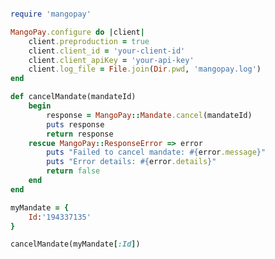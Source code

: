   
```ruby Ruby  

require 'mangopay'

MangoPay.configure do |client|
    client.preproduction = true
    client.client_id = 'your-client-id'
    client.client_apiKey = 'your-api-key'
    client.log_file = File.join(Dir.pwd, 'mangopay.log')
end

def cancelMandate(mandateId)
    begin
        response = MangoPay::Mandate.cancel(mandateId)
        puts response
        return response
    rescue MangoPay::ResponseError => error
        puts "Failed to cancel mandate: #{error.message}"
        puts "Error details: #{error.details}"
        return false
    end
end

myMandate = {
    Id:'194337135'
}

cancelMandate(myMandate[:Id])  
```